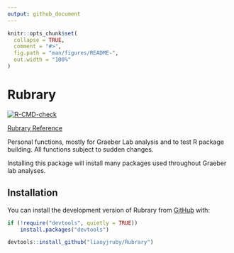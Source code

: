 ```yaml
---
output: github_document
---
```


<!-- README.md is generated from README.Rmd. Please edit that file -->

```r
knitr::opts_chunk$set(
  collapse = TRUE,
  comment = "#>",
  fig.path = "man/figures/README-",
  out.width = "100%"
)
```

# Rubrary

<!-- badges: start -->

[![R-CMD-check](https://github.com/liaoyjruby/Rubrary/actions/workflows/R-CMD-check.yaml/badge.svg)](https://github.com/liaoyjruby/Rubrary/actions/workflows/R-CMD-check.yaml)

<!-- badges: end -->

[Rubrary Reference](https://liaoyjruby.com/Rubrary/)

Personal functions, mostly for Graeber Lab analysis and to test R package building. All functions subject to sudden changes.

Installing this package will install many packages used throughout Graeber lab analyses.

## Installation

You can install the development version of Rubrary from [GitHub](https://github.com/) with:

``` r
if (!require("devtools", quietly = TRUE))
    install.packages("devtools")

devtools::install_github("liaoyjruby/Rubrary")
```
